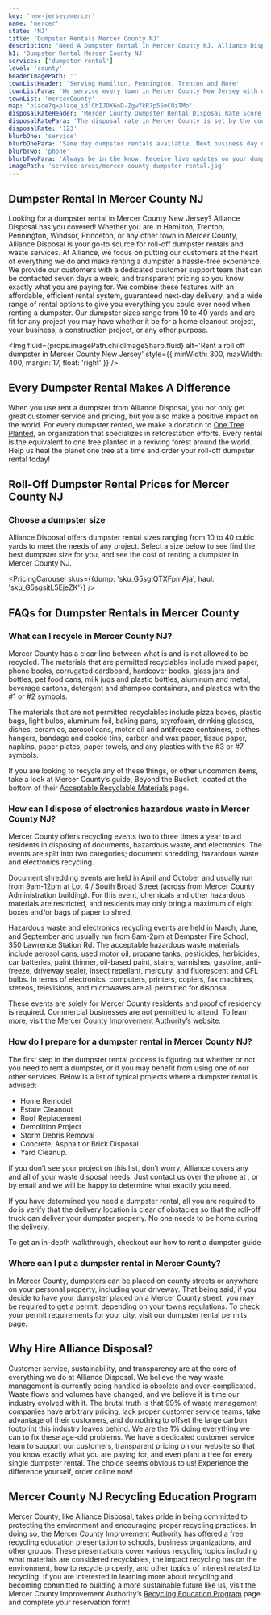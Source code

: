 ```yaml
---
key: 'new-jersey/mercer'
name: 'mercer'
state: 'NJ'
title: 'Dumpster Rentals Mercer County NJ'
description: "Need A Dumpster Rental In Mercer County NJ. Alliance Disposal Is The #1 Roll-Off Dumpster Rental Source In Mercer County New Jersey. 10, 20, 30, 40 Yard Dumpsters."
h1: 'Dumpster Rental Mercer County NJ'
services: ['dumpster-rental']
level: 'county'
headerImagePath: ''
townListHeader: 'Serving Hamilton, Pennington, Trenton and More'
townListPara: 'We service every town in Mercer County New Jersey with dumpster rentals. While what can and cannot go into a dumpster is the same throughout all of Mercer County, each town can issue their own ordinances which can affect your rental. Click on a town below to learn more about dumpster rentals in your town.'
townList: 'mercerCounty'
map: 'place?q=place_id:ChIJDX6oD-ZgwYkR7p55mCOiTMo'
disposalRateHeader: 'Mercer County Dumpster Rental Disposal Rate Score'
disposalRatePara: 'The disposal rate in Mercer County is set by the county landfills and is one of the higher ones in New Jersey. Alliance Disposal helps minimize this expense by diverting as much recyclable material as possible to the appropriate facilities, who also offer better pricing.'
disposalRate: '123'
blurbOne: 'service'
blurbOnePara: 'Same day dumpster rentals available. Next business day delivery guaranteed.'
blurbTwo: 'phone'
blurbTwoPara: 'Always be in the know. Receive live updates on your dumpster rental.'
imagePath: 'service-areas/mercer-county-dumpster-rental.jpg'
---
```





## Dumpster Rental In Mercer County NJ

Looking for a dumpster rental in Mercer County New Jersey? Alliance Disposal has you covered! Whether you are in Hamilton, Trenton, Pennington, Windsor, Princeton, or any other town in Mercer County, Alliance Disposal is your go-to source for roll-off dumpster rentals and waste services. At Alliance, we focus on putting our customers at the heart of everything we do and make renting a dumpster a hassle-free experience. We provide our customers with a dedicated customer support team that can be contacted seven days a week, and transparent pricing so you know exactly what you are paying for. We combine these features with an affordable, efficient rental system, guaranteed next-day delivery, and a wide range of rental options to give you everything you could ever need when renting a dumpster. Our dumpster sizes range from 10 to 40 yards and are fit for any project you may have whether it be for a <Link to={Paths.rollOffDetails}>home cleanout project</Link>, <Link to={Paths.rollOffDetails}>your business</Link>, a <Link to={Paths.constructionDumpsterRentals}>construction project</Link>, or any other purpose.

<Img
    fluid={props.imagePath.childImageSharp.fluid}
    alt='Rent a roll off dumpster in Mercer County New Jersey'
    style={{
        minWidth: 300,
        maxWidth: 400,
        margin: 17,
        float: 'right'
    }}
/>

## Every Dumpster Rental Makes A Difference

When you use rent a dumpster from Alliance Disposal, you not only get great customer service and pricing, but you also make a positive impact on the world. For every dumpster rented, we make a donation to <a href='https://onetreeplanted.org/' target="_blank" rel="noopener norefferer">One Tree Planted</a>, an organization that specializes in reforestation efforts. Every rental is the equivalent to one tree planted in a reviving forest around the world. Help us heal the planet one tree at a time and <Link to={Paths.orderRollOff}>order</Link> your roll-off dumpster rental today!

## Roll-Off Dumpster Rental Prices for Mercer County NJ

### Choose a dumpster size

Alliance Disposal offers dumpster rental sizes ranging from 10 to 40 cubic yards to meet the needs of any project. Select a size below to see find the best dumpster size for you, and see the cost of renting a dumpster in Mercer County NJ.

<PricingCarousel
    skus={{dump: 'sku_G5sgIQTXFpmAja', haul: 'sku_G5sgsitL5EjeZK'}}
/>

## FAQs for Dumpster Rentals in Mercer County

### What can I recycle in Mercer County NJ?

Mercer County has a clear line between what is and is not allowed to be recycled. The materials that are permitted recyclables include mixed paper, phone books, corrugated cardboard, hardcover books, glass jars and bottles, pet food cans, milk jugs and plastic bottles, aluminum and metal, beverage cartons, detergent and shampoo containers, and plastics with the #1 or #2 symbols.

The materials that are not permitted recyclables include pizza boxes, plastic bags, light bulbs, aluminum foil, baking pans, styrofoam, drinking glasses, dishes, ceramics, aerosol cans, motor oil and antifreeze containers, clothes hangers, bandage and cookie tins, carbon and wax paper, tissue paper, napkins, paper plates, paper towels, and any plastics with the #3 or #7 symbols.

If you are looking to recycle any of these things, or other uncommon items, take a look at Mercer County’s guide, Beyond the Bucket, located at the bottom of their <a href='http://www.mcianj.org/content/119/306/default.aspx' target="_blank" rel="noopener norefferer">Acceptable Recyclable Materials</a> page.

### How can I dispose of electronics hazardous waste in Mercer County NJ?

Mercer County offers recycling events two to three times a year to aid residents in disposing of
documents, hazardous waste, and electronics. The events are split into two categories; document shredding, hazardous waste and electronics recycling.

Document shredding events are held in April and October and usually run from 9am-12pm at Lot 4 / South Broad Street (across from Mercer County Administration building). For this event, chemicals and other hazardous materials are restricted, and residents may only bring a maximum of eight boxes and/or bags of paper to shred.

Hazardous waste and electronics recycling events are held in March, June, and September and usually run from 8am-2pm at Dempster Fire School, 350 Lawrence Station Rd. The acceptable hazardous waste materials include aerosol cans, used motor oil, propane tanks, pesticides, herbicides, car batteries, paint thinner, oil-based paint, stains, varnishes, gasoline, anti-freeze, driveway sealer, insect repellant, mercury, and fluorescent and CFL bulbs. In terms of electronics, computers, printers, copiers, fax machines, stereos, televisions, and microwaves are all permitted for disposal.

These events are solely for Mercer County residents and proof of residency is required. Commercial businesses are not permitted to attend. To learn more, visit the <a href='http://www.mcianj.org/content/119/default.aspx' target="_blank" rel="noopener norefferer">Mercer County Improvement Authority’s website</a>.

### How do I prepare for a dumpster rental in Mercer County NJ?

The first step in the dumpster rental process is figuring out whether or not you need to rent a dumpster, or if you may benefit from using one of our other services. Below is a list of typical projects where a dumpster rental is advised:

- Home Remodel
- Estate Cleanout
- Roof Replacement
- Demolition Project
- Storm Debris Removal
- Concrete, Asphalt or Brick Disposal
- Yard Cleanup.

If you don’t see your project on this list, don’t worry, Alliance covers any and all of your waste disposal needs. Just contact us over the phone at <TelDisplay />, or by <Link to={Paths.contact}>email</Link> and we will be happy to determine what exactly you need. 

If you have determined you need a dumpster rental, all you are required to do is verify that the delivery location is clear of obstacles so that the roll-off truck can deliver your dumpster properly. No one needs to be home during the delivery.

To get an in-depth walkthrough, checkout our <Link to={Paths.howToRentADumpster}>how to rent a dumpster guide</Link>

### Where can I put a dumpster rental in Mercer County?

In Mercer County, dumpsters can be placed on county streets or anywhere on your personal property, including your driveway. That being said, if you decide to have your dumpster placed on a Mercer County street, you may be required to get a permit, depending on your towns regulations. To check your permit requirements for your city, visit our <Link to={Paths.dumpsterPermits}>dumpster rental permits</Link> page.

<DumpsterRentalCTA
    imageAlt='Dumpster rentals Mercer County NJ '
/>

## Why Hire Alliance Disposal?

Customer service, sustainability, and transparency are at the core of everything we do at Alliance Disposal. We believe the way waste management is currently being handled is obsolete and over-complicated. Waste flows and volumes have changed, and we believe it is time our industry evolved with it. The brutal truth is that 99% of waste management companies have arbitrary pricing, lack proper customer service teams, take advantage of their customers, and do nothing to offset the large carbon footprint this industry leaves behind. We are the 1% doing everything we can to fix these age-old problems. We have a dedicated customer service team to support our customers, transparent pricing on our website so that you know exactly what you are paying for, and even plant a tree for every single dumpster rental. The choice seems obvious to us! Experience the difference yourself, <Link to={Paths.orderRollOff}>order online</Link> now!

## Mercer County NJ Recycling Education Program

Mercer County, like Alliance Disposal, takes pride in being committed to protecting the environment and encouraging proper recycling practices. In doing so, the Mercer County Improvement Authority has offered a free recycling education presentation to schools, business organizations, and other groups. These presentations cover various recycling topics including what materials are considered recyclables, the impact recycling has on the environment, how to recycle properly, and other topics of interest related to recycling. If you are interested in learning more about recycling and becoming committed to building a more sustainable future like us, visit the Mercer County Improvement Authority’s <a href='http://www.mcianj.org/content/119/519/default.aspx' target="_blank" rel="noopener norefferer">Recycling Education Program</a> page and complete your reservation form!